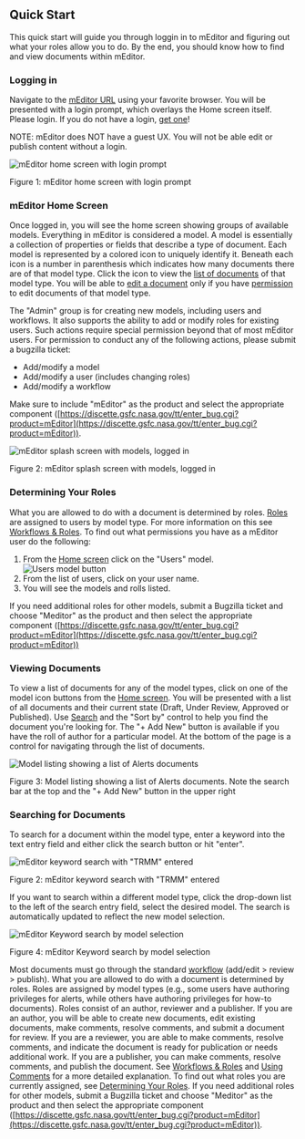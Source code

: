 ## Quick Start

This quick start will guide you through loggin in to mEditor and figuring out what your roles allow you to do. By the end, you should know how to find and view documents within mEditor.

### Logging in

Navigate to the [mEditor URL](https://lb.gesdisc.eosdis.nasa.gov/meditor) using your favorite browser. You will be presented with a login prompt, which overlays the Home screen itself. Please login. If you do not have a login, [get one](https://disc.gsfc.nasa.gov/earthdata-login)!

NOTE: mEditor does NOT have a guest UX. You will not be able edit or publish content without a login.

![mEditor home screen with login prompt](/meditor/docs/images/user-guide/quick-start__login-screen.png)

Figure 1: mEditor home screen with login prompt

### mEditor Home Screen

Once logged in, you will see the home screen showing groups of available models. Everything in mEditor is considered a model. A model is essentially a collection of properties or fields that describe a type of document. Each model is represented by a colored icon to uniquely identify it. Beneath each icon is a number in parenthesis which indicates how many documents there are of that model type. Click the icon to view the [list of documents](#viewing-documents) of that model type. You will be able to [edit a document](#editing-a-document-and-submitting-it-for-review) only if you have [permission](#roles) to edit documents of that model type.

The "Admin" group is for creating new models, including users and workflows. It also supports the ability to add or modify roles for existing users. Such actions require special permission beyond that of most mEditor users. For permission to conduct any of the following actions, please submit a bugzilla ticket:

-   Add/modify a model
-   Add/modify a user (includes changing roles)
-   Add/modify a workflow

Make sure to include "mEditor" as the product and select the appropriate component ([https://discette.gsfc.nasa.gov/tt/enter_bug.cgi?product=mEditor](https://discette.gsfc.nasa.gov/tt/enter_bug.cgi?product=mEditor)).

![mEditor splash screen with models, logged in](/meditor/docs/images/user-guide/quick-start__dashboard.png)

Figure 2: mEditor splash screen with models, logged in

### Determining Your Roles

What you are allowed to do with a document is determined by roles. [Roles](#roles) are assigned to users by model type. For more information on this see [Workflows & Roles](#workflows-and-roles). To find out what permissions you have as a mEditor user do the following:

1. From the [Home screen](#meditor-home-screen) click on the "Users" model.
   ![Users model button](/meditor/docs/images/user-guide/quick-start__users-model-button.png)
1. From the list of users, click on your user name.
1. You will see the models and rolls listed.

If you need additional roles for other models, submit a Bugzilla ticket and choose "Meditor" as the product and then select the appropriate component ([https://discette.gsfc.nasa.gov/tt/enter_bug.cgi?product=mEditor](https://discette.gsfc.nasa.gov/tt/enter_bug.cgi?product=mEditor))

### Viewing Documents

To view a list of documents for any of the model types, click on one of the model icon buttons from the [Home screen](#meditor-home-screen). You will be presented with a list of all documents and their current state (Draft, Under Review, Approved or Published). Use [Search](#searching-for-documents) and the "Sort by" control to help you find the document you're looking for. The "+ Add New" button is available if you have the roll of author for a particular model. At the bottom of the page is a control for navigating through the list of documents.

![Model listing showing a list of Alerts documents](/meditor/docs/images/user-guide/quick-start__search-results.png)

Figure 3: Model listing showing a list of Alerts documents. Note the search bar at the top and the "+ Add New" button in the upper right

### Searching for Documents

To search for a document within the model type, enter a keyword into the text entry field and either click the search button or hit "enter".

![mEditor keyword search with "TRMM" entered](/meditor/docs/images/user-guide/quick-start__search-bar.png)

Figure 2: mEditor keyword search with "TRMM" entered

If you want to search within a different model type, click the drop-down list to the left of the search entry field, select the desired model. The search is automatically updated to reflect the new model selection.

![mEditor Keyword search by model selection](/meditor/docs/images/user-guide/quick-start__search-bar-model-select.png)

Figure 4: mEditor Keyword search by model selection

Most documents must go through the standard [workflow](#workflows) (add/edit > review > publish). What you are allowed to do with a document is determined by roles. Roles are assigned by model types (e.g., some users have authoring privileges for alerts, while others have authoring privileges for how-to documents). Roles consist of an author, reviewer and a publisher. If you are an author, you will be able to create new documents, edit existing documents, make comments, resolve comments, and submit a document for review. If you are a reviewer, you are able to make comments, resolve comments, and indicate the document is ready for publication or needs additional work. If you are a publisher, you can make comments, resolve comments, and publish the document. See [Workflows & Roles](#workflows-and-roles) and [Using Comments](#using-comments) for a more detailed explanation. To find out what roles you are currently assigned, see [Determining Your Roles](#determining-your-roles). If you need additional roles for other models, submit a Bugzilla ticket and choose "Meditor" as the product and then select the appropriate component ([https://discette.gsfc.nasa.gov/tt/enter_bug.cgi?product=mEditor](https://discette.gsfc.nasa.gov/tt/enter_bug.cgi?product=mEditor)).
